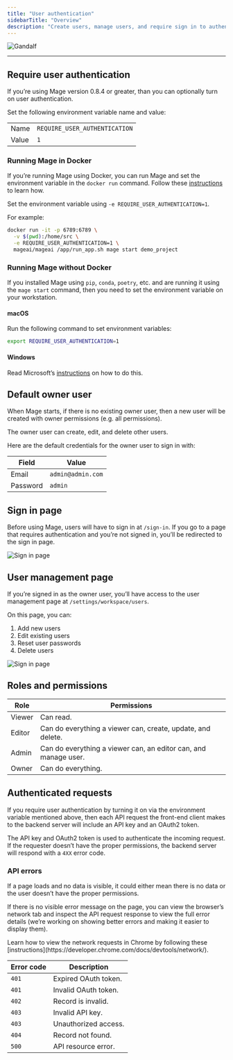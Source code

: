 ```yaml
---
title: "User authentication"
sidebarTitle: "Overview"
description: "Create users, manage users, and require sign in to authenticate and use Mage."
---
```


![Gandalf](https://media.tenor.com/bIJa2uRURiQAAAAC/lord-of-the-rings-you-shall-not-pass.gif)

---

## Require user authentication

If you’re using Mage version 0.8.4 or greater, than you can optionally turn on user authentication.

Set the following environment variable name and value:

|   |   |
| --- | --- |
| Name | `REQUIRE_USER_AUTHENTICATION` |
| Value | `1` |

### Running Mage in Docker

If you’re running Mage using Docker, you can run Mage and set the environment variable
in the `docker run` command. Follow these [instructions](/getting-started/setup#environment-variables)
to learn how.

Set the environment variable using `-e REQUIRE_USER_AUTHENTICATION=1`.

For example:

```bash
docker run -it -p 6789:6789 \
  -v $(pwd):/home/src \
  -e REQUIRE_USER_AUTHENTICATION=1 \
  mageai/mageai /app/run_app.sh mage start demo_project
```

### Running Mage without Docker

If you installed Mage using `pip`, `conda`, `poetry`, etc. and are running it using the `mage start`
command, then you need to set the environment variable on your workstation.

#### macOS

Run the following command to set environment variables:

```bash
export REQUIRE_USER_AUTHENTICATION=1
```

#### Windows

Read Microsoft’s [instructions](https://learn.microsoft.com/en-us/windows-server/administration/windows-commands/set_1)
on how to do this.

## Default owner user

When Mage starts, if there is no existing owner user, then a new user will be created with owner
permissions (e.g. all permissions).

The owner user can create, edit, and delete other users.

Here are the default credentials for the owner user to sign in with:

| Field | Value |
| --- | --- |
| Email | `admin@admin.com` |
| Password | `admin` |

## Sign in page

Before using Mage, users will have to sign in at `/sign-in`. If you go to a page that requires
authentication and you’re not signed in, you’ll be redirected to the sign in page.

![Sign in page](https://raw.githubusercontent.com/mage-ai/assets/main/users/sign-in.jpg)

## User management page

If you’re signed in as the owner user, you’ll have access to the user management page at
`/settings/workspace/users`.

On this page, you can:

1. Add new users
1. Edit existing users
1. Reset user passwords
1. Delete users

![Sign in page](https://raw.githubusercontent.com/mage-ai/assets/main/users/users-list.jpg)

## Roles and permissions

| Role | Permissions |
| --- | --- |
| Viewer | Can read. |
| Editor | Can do everything a viewer can, create, update, and delete. |
| Admin | Can do everything a viewer can, an editor can, and manage user. |
| Owner | Can do everything. |

## Authenticated requests

If you require user authentication by turning it on via the environment variable mentioned above,
then each API request the front-end client makes to the backend server will include an API key
and an OAuth2 token.

The API key and OAuth2 token is used to authenticate the incoming request. If the requester
doesn’t have the proper permissions, the backend server will respond with a `4XX` error code.

### API errors

If a page loads and no data is visible, it could either mean there is no data or the user
doesn’t have the proper permissions.

If there is no visible error message on the page, you can view the browser’s network tab and
inspect the API request response to view the full error details
(we’re working on showing better errors and making it easier to display them).

<Tip>
  Learn how to view the network requests in Chrome by following these
  [instructions](https://developer.chrome.com/docs/devtools/network/).
</Tip>

| Error code | Description |
| --- | --- |
| `401` | Expired OAuth token. |
| `401` | Invalid OAuth token. |
| `402` | Record is invalid. |
| `403` | Invalid API key. |
| `403` | Unauthorized access. |
| `404` | Record not found. |
| `500` | API resource error. |
